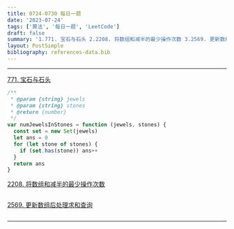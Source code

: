 ```yaml
---
title: 0724-0730 每日一题
date: '2023-07-24'
tags: ['算法', '每日一题', 'LeetCode']
draft: false
summary: '1.771. 宝石与石头 2.2208. 将数组和减半的最少操作次数 3.2569. 更新数组后处理求和查询'
layout: PostSimple
bibliography: references-data.bib
---
```


---

[771. 宝石与石头](https://leetcode.cn/problems/jewels-and-stones/)

```js
/**
 * @param {string} jewels
 * @param {string} stones
 * @return {number}
 */
var numJewelsInStones = function (jewels, stones) {
  const set = new Set(jewels)
  let ans = 0
  for (let stone of stones) {
    if (set.has(stone)) ans++
  }
  return ans
}
```

[2208. 将数组和减半的最少操作次数](https://leetcode.cn/problems/minimum-operations-to-halve-array-sum/)

```js

```

[2569. 更新数组后处理求和查询](https://leetcode.cn/problems/handling-sum-queries-after-update/)

```js

```

---
